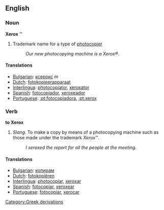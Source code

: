 ==English==
===Noun===
'''Xerox''' &#8482;
#Trademark name for a type of [[photocopier]]
#:''Our new photocopying machine is a Xerox&reg;''.

====Translations====

*[[Bulgarian]]: [[ксерокс]] ''m''
*[[Dutch]]: [[fotokopieerapparaat]]
*[[Interlingua]]: [[photocopiator]], [[xeroxator]]
*[[Spanish]]: [[fotocopiador]], [[xeroxeador]]
*[[Portuguese]]: [[:pt:fotocopiadora]], [[:pt:xerox]]

===Verb===
'''to Xerox'''
#''Slang''. To make a copy by means of a photocopying machine such as those made under the trademark ''Xerox''&#8482;.
#:''I xeroxed the report for all the people at the meeting''.

====Translations====
*[[Bulgarian]]: [[копирам]]
*[[Dutch]]: [[fotokopiëren]]
*[[Interlingua]]: [[photocopiar]], [[xeroxar]]
*[[Spanish]]: [[fotocopiar]], [[xeroxear]]
*[[Portuguese]]: [[fotocopiar]], [[xerocar]]
[[Category:Greek derivations]]